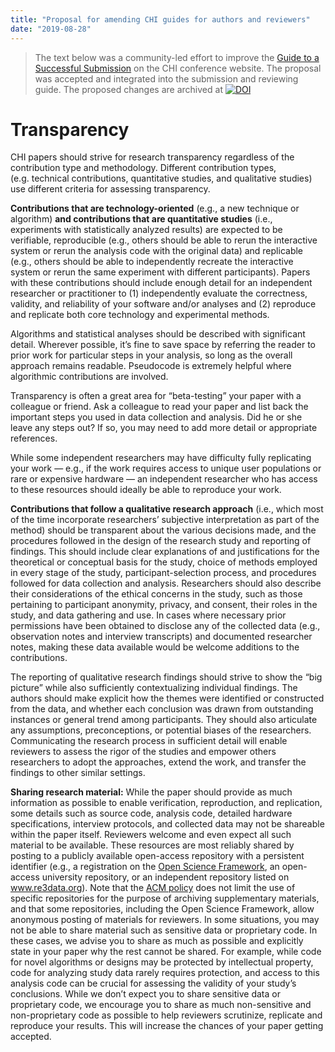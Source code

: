 ```yaml
---
title: "Proposal for amending CHI guides for authors and reviewers"
date: "2019-08-28"
---
```


> The text below was a community-led effort to improve the [Guide to a Successful Submission](http://chi2019.acm.org/authors/papers/guide-to-a-successful-submission/) on the CHI conference website. 
> The proposal was accepted and integrated into the submission and reviewing guide.
> The proposed changes are archived at [![DOI](https://zenodo.org/badge/DOI/10.5281/zenodo.5566172.svg)](https://doi.org/10.5281/zenodo.5566172)

# Transparency

CHI papers should strive for research transparency regardless of the contribution type and methodology. Different contribution types, (e.g. technical contributions, quantitative studies, and qualitative studies) use different criteria for assessing transparency.

__Contributions that are technology-oriented__ (e.g., a new technique or algorithm) __and contributions that are quantitative studies__ (i.e., experiments with statistically analyzed results) are expected to be verifiable, reproducible (e.g., others should be able to rerun the interactive system or rerun the analysis code with the original data) and replicable (e.g., others should be able to independently recreate the interactive system or rerun the same experiment with different participants). Papers with these contributions should include enough detail for an independent researcher or practitioner to (1) independently evaluate the correctness, validity, and reliability of your software and/or analyses and (2) reproduce and replicate both core technology and experimental methods.

Algorithms and statistical analyses should be described with significant detail. Wherever possible, it’s fine to save space by referring the reader to prior work for particular steps in your analysis, so long as the overall approach remains readable. Pseudocode is extremely helpful where algorithmic contributions are involved.

Transparency is often a great area for “beta-testing” your paper with a colleague or friend. Ask a colleague to read your paper and list back the important steps you used in data collection and analysis. Did he or she leave any steps out? If so, you may need to add more detail or appropriate references.

While some independent researchers may have difficulty fully replicating your work — e.g., if the work requires access to unique user populations or rare or expensive hardware — an independent researcher who has access to these resources should ideally be able to reproduce your work.

__Contributions that follow a qualitative research approach__ (i.e., which most of the time incorporate researchers’ subjective interpretation as part of the method) should be transparent about the various decisions made, and the procedures followed in the design of the research study and reporting of findings. This should include clear explanations of and justifications for the theoretical or conceptual basis for the study, choice of methods employed in every stage of the study, participant-selection process, and procedures followed for data collection and analysis. Researchers should also describe their considerations of the ethical concerns in the study, such as those pertaining to participant anonymity, privacy, and consent, their roles in the study, and data gathering and use. In cases where necessary prior permissions have been obtained to disclose any of the collected data (e.g., observation notes and interview transcripts) and documented researcher notes, making these data available would be welcome additions to the contributions.

The reporting of qualitative research findings should strive to show the “big picture” while also sufficiently contextualizing individual findings. The authors should make explicit how the themes were identified or constructed from the data, and whether each conclusion was drawn from outstanding instances or general trend among participants. They should also articulate any assumptions, preconceptions, or potential biases of the researchers. Communicating the research process in sufficient detail will enable reviewers to assess the rigor of the studies and empower others researchers to adopt the approaches, extend the work, and transfer the findings to other similar settings.

__Sharing research material:__ While the paper should provide as much information as possible to enable verification, reproduction, and replication, some details such as source code, analysis code, detailed hardware specifications, interview protocols, and collected data may not be shareable within the paper itself. Reviewers welcome and even expect all such material to be available. These resources are most reliably shared by posting to a publicly available open-access repository with a persistent identifier (e.g., a registration on the [Open Science Framework](osf.io), an open-access university repository, or an independent repository listed on [www.re3data.org](www.re3data.org)). Note that the [ACM policy](https://www.acm.org/publications/policies/artifact-review-badging) does not limit the use of specific repositories for the purpose of archiving supplementary materials, and that some repositories, including the Open Science Framework, allow anonymous posting of materials for reviewers. In some situations, you may not be able to share material such as sensitive data or proprietary code. In these cases, we advise you to share as much as possible and explicitly state in your paper why the rest cannot be shared. For example, while code for novel algorithms or designs may be protected by intellectual property, code for analyzing study data rarely requires protection, and access to this analysis code can be crucial for assessing the validity of your study’s conclusions. While we don’t expect you to share sensitive data or proprietary code, we encourage you to share as much non-sensitive and non-proprietary code as possible to help reviewers scrutinize, replicate and reproduce your results. This will increase the chances of your paper getting accepted.

